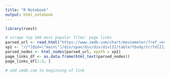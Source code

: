 ```yaml
---
title: "R Notebook"
output: html_notebook
---
```


```r
library(rvest)
```

```r
# scrape top 100 most popular films' page links
parsed_url <- read_html("https://www.imdb.com/chart/moviemeter/?ref_=nv_mv_mpm")
xp1 <- "//*[@id=\"main\"]/div/span/div/div/div[3]/table/tbody/tr/td[2]/a/@href"
parsed_nodes <- html_nodes(parsed_url, xpath = xp1) 
page_links_df <- as.data.frame(html_text(parsed_nodes))
page_links_df[1:3, ]

# add imdb.com to beginning of link
```

